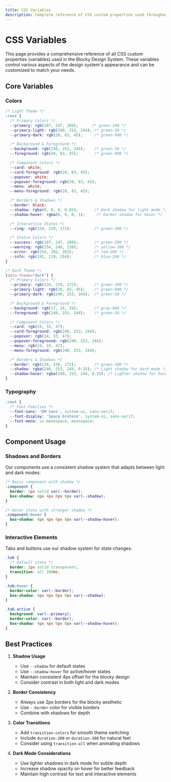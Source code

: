 ```yaml
---
title: CSS Variables
description: Complete reference of CSS custom properties used throughout the Blocky Design System.
---
```


# CSS Variables

This page provides a comprehensive reference of all CSS custom properties (variables) used in the Blocky Design System. These variables control various aspects of the design system's appearance and can be customized to match your needs.

## Core Variables

### Colors

```css
/* Light Theme */
:root {
  /* Primary Colors */
  --primary: rgb(187, 247, 208);      /* green-200 */
  --primary-light: rgb(240, 253, 244); /* green-50 */
  --primary-dark: rgb(20, 83, 45);     /* green-900 */

  /* Background & Foreground */
  --background: rgb(240, 253, 244);    /* green-50 */
  --foreground: rgb(20, 83, 45);       /* green-900 */

  /* Component Colors */
  --card: white;
  --card-foreground: rgb(20, 83, 45);
  --popover: white;
  --popover-foreground: rgb(20, 83, 45);
  --menu: white;
  --menu-foreground: rgb(20, 83, 45);

  /* Borders & Shadows */
  --border: black;
  --shadow: rgba(0, 0, 0, 0.85);       /* Dark shadow for light mode */
  --shadow-hover: rgba(0, 0, 0, 1);     /* Darker shadow for hover */

  /* Interactive States */
  --ring: rgb(134, 239, 172);          /* green-300 */

  /* Status Colors */
  --success: rgb(187, 247, 208);       /* green-200 */
  --warning: rgb(254, 240, 138);       /* yellow-200 */
  --error: rgb(254, 202, 202);         /* red-200 */
  --info: rgb(191, 219, 254);          /* blue-200 */
}

/* Dark Theme */
[data-theme="dark"] {
  /* Primary Colors */
  --primary: rgb(134, 239, 172);       /* green-300 */
  --primary-light: rgb(20, 83, 45);    /* green-900 */
  --primary-dark: rgb(240, 253, 244);  /* green-50 */

  /* Background & Foreground */
  --background: rgb(17, 24, 39);       /* gray-900 */
  --foreground: rgb(240, 253, 244);    /* green-50 */

  /* Component Colors */
  --card: rgb(24, 33, 47);
  --card-foreground: rgb(240, 253, 244);
  --popover: rgb(24, 33, 47);
  --popover-foreground: rgb(240, 253, 244);
  --menu: rgb(24, 33, 47);
  --menu-foreground: rgb(240, 253, 244);

  /* Borders & Shadows */
  --border: rgb(134, 239, 172);        /* green-300 */
  --shadow: rgba(240, 253, 244, 0.15); /* Light shadow for dark mode */
  --shadow-hover: rgba(240, 253, 244, 0.25); /* Lighter shadow for hover */
}
```

### Typography

```css
:root {
  /* Font Families */
  --font-sans: 'DM Sans', system-ui, sans-serif;
  --font-display: 'Space Grotesk', system-ui, sans-serif;
  --font-mono: ui-monospace, monospace;
}
```

## Component Usage

### Shadows and Borders

Our components use a consistent shadow system that adapts between light and dark modes:

```css
/* Basic component with shadow */
.component {
  border: 2px solid var(--border);
  box-shadow: 4px 4px 0px 0px var(--shadow);
}

/* Hover state with stronger shadow */
.component:hover {
  box-shadow: 4px 4px 0px 0px var(--shadow-hover);
}
```

### Interactive Elements

Tabs and buttons use our shadow system for state changes:

```css
.tab {
  /* Default state */
  border: 2px solid transparent;
  transition: all 200ms;
}

.tab:hover {
  border-color: var(--border);
  box-shadow: 4px 4px 0px 0px var(--shadow);
}

.tab.active {
  background: var(--primary);
  border-color: var(--border);
  box-shadow: 4px 4px 0px 0px var(--shadow-hover);
}
```

## Best Practices

1. **Shadow Usage**
   - Use `--shadow` for default states
   - Use `--shadow-hover` for active/hover states
   - Maintain consistent 4px offset for the blocky design
   - Consider contrast in both light and dark modes

2. **Border Consistency**
   - Always use 2px borders for the blocky aesthetic
   - Use `--border` color for visible borders
   - Combine with shadows for depth

3. **Color Transitions**
   - Add `transition-colors` for smooth theme switching
   - Include `duration-200` or `duration-300` for natural feel
   - Consider using `transition-all` when animating shadows

4. **Dark Mode Considerations**
   - Use lighter shadows in dark mode for subtle depth
   - Increase shadow opacity on hover for better feedback
   - Maintain high contrast for text and interactive elements
